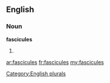 ==English==

===Noun===
'''fascicules'''

# {{plural of|[[fascicule]]}}

[[Category:English plurals]]

[[ar:fascicules]]
[[fr:fascicules]]
[[my:fascicules]]